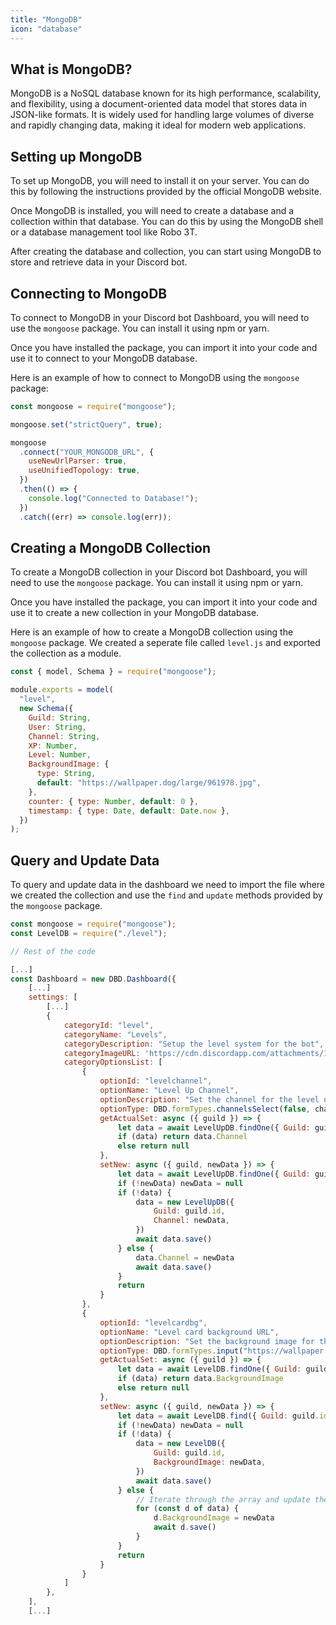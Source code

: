 ```yaml
---
title: "MongoDB"
icon: "database"
---
```


## What is MongoDB?

MongoDB is a NoSQL database known for its high performance, scalability, and flexibility, using a document-oriented data model that stores data in JSON-like formats. It is widely used for handling large volumes of diverse and rapidly changing data, making it ideal for modern web applications.

## Setting up MongoDB

To set up MongoDB, you will need to install it on your server. You can do this by following the instructions provided by the official MongoDB website.

Once MongoDB is installed, you will need to create a database and a collection within that database. You can do this by using the MongoDB shell or a database management tool like Robo 3T.

After creating the database and collection, you can start using MongoDB to store and retrieve data in your Discord bot.

## Connecting to MongoDB

To connect to MongoDB in your Discord bot Dashboard, you will need to use the `mongoose` package. You can install it using npm or yarn.

Once you have installed the package, you can import it into your code and use it to connect to your MongoDB database.

Here is an example of how to connect to MongoDB using the `mongoose` package:

```javascript
const mongoose = require("mongoose");

mongoose.set("strictQuery", true);

mongoose
  .connect("YOUR_MONGODB_URL", {
    useNewUrlParser: true,
    useUnifiedTopology: true,
  })
  .then(() => {
    console.log("Connected to Database!");
  })
  .catch((err) => console.log(err));
```

## Creating a MongoDB Collection

To create a MongoDB collection in your Discord bot Dashboard, you will need to use the `mongoose` package. You can install it using npm or yarn.

Once you have installed the package, you can import it into your code and use it to create a new collection in your MongoDB database.

Here is an example of how to create a MongoDB collection using the `mongoose` package. We created a seperate file called `level.js` and exported the collection as a module.

```javascript
const { model, Schema } = require("mongoose");

module.exports = model(
  "level",
  new Schema({
    Guild: String,
    User: String,
    Channel: String,
    XP: Number,
    Level: Number,
    BackgroundImage: {
      type: String,
      default: "https://wallpaper.dog/large/961978.jpg",
    },
    counter: { type: Number, default: 0 },
    timestamp: { type: Date, default: Date.now },
  })
);
```

## Query and Update Data

To query and update data in the dashboard we need to import the file where we created the collection and use the `find` and `update` methods provided by the `mongoose` package.

```javascript
const mongoose = require("mongoose");
const LevelDB = require("./level");

// Rest of the code

[...]
const Dashboard = new DBD.Dashboard({
    [...]
    settings: [
        [...]
        {
            categoryId: "level",
            categoryName: "Levels",
            categoryDescription: "Setup the level system for the bot",
            categoryImageURL: 'https://cdn.discordapp.com/attachments/1062107362879619123/1062107518983221328/zeenbot.png',
            categoryOptionsList: [
                {
                    optionId: "levelchannel",
                    optionName: "Level Up Channel",
                    optionDescription: "Set the channel for the level up notifications",
                    optionType: DBD.formTypes.channelsSelect(false, channelTypes = [ChannelType.GuildText]),
                    getActualSet: async ({ guild }) => {
                        let data = await LevelUpDB.findOne({ Guild: guild.id }).catch(err => { })
                        if (data) return data.Channel
                        else return null
                    },
                    setNew: async ({ guild, newData }) => {
                        let data = await LevelUpDB.findOne({ Guild: guild.id }).catch(err => { })
                        if (!newData) newData = null
                        if (!data) {
                            data = new LevelUpDB({
                                Guild: guild.id,
                                Channel: newData,
                            })
                            await data.save()
                        } else {
                            data.Channel = newData
                            await data.save()
                        }
                        return
                    }
                },
                {
                    optionId: "levelcardbg",
                    optionName: "Level card background URL",
                    optionDescription: "Set the background image for the level card",
                    optionType: DBD.formTypes.input("https://wallpaper.dog/large/961978.jpg", 1, 200, false, false),
                    getActualSet: async ({ guild }) => {
                        let data = await LevelDB.findOne({ Guild: guild.id }).catch(err => { })
                        if (data) return data.BackgroundImage
                        else return null
                    },
                    setNew: async ({ guild, newData }) => {
                        let data = await LevelDB.find({ Guild: guild.id }).catch(err => { })
                        if (!newData) newData = null
                        if (!data) {
                            data = new LevelDB({
                                Guild: guild.id,
                                BackgroundImage: newData,
                            })
                            await data.save()
                        } else {
                            // Iterate through the array and update the data
                            for (const d of data) {
                                d.BackgroundImage = newData
                                await d.save()
                            }
                        }
                        return
                    }
                }
            ]
        },
    ],
    [...]
```
